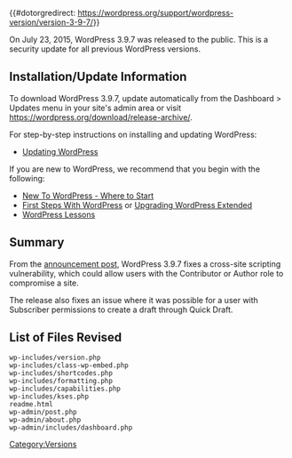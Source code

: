 {{#dotorgredirect: https://wordpress.org/support/wordpress-version/version-3-9-7/}}
{{Languages|
{{en|Version 3.9.7}}
{{ja|Version 3.9.7}}
}}

On July 23, 2015, WordPress 3.9.7 was released to the public. This is a security update for all previous WordPress versions.

== Installation/Update Information ==
To download WordPress 3.9.7, update automatically from the Dashboard > Updates menu in your site's admin area or visit https://wordpress.org/download/release-archive/.

For step-by-step instructions on installing and updating WordPress:
* [[Updating WordPress]]

If you are new to WordPress, we recommend that you begin with the following:
* [[New To WordPress - Where to Start]]
* [[First Steps With WordPress]] or [[Upgrading WordPress Extended]]
* [[WordPress Lessons]]

== Summary ==
From the [https://wordpress.org/news/2015/07/wordpress-4-2-3/ announcement post], WordPress 3.9.7 fixes a cross-site scripting vulnerability, which could allow users with the Contributor or Author role to compromise a site.

The release also fixes an issue where it was possible for a user with Subscriber permissions to create a draft through Quick Draft.

== List of Files Revised ==
<pre>
wp-includes/version.php
wp-includes/class-wp-embed.php
wp-includes/shortcodes.php
wp-includes/formatting.php
wp-includes/capabilities.php
wp-includes/kses.php
readme.html
wp-admin/post.php
wp-admin/about.php
wp-admin/includes/dashboard.php
</pre>

{{Versions}}

[[Category:Versions]]
